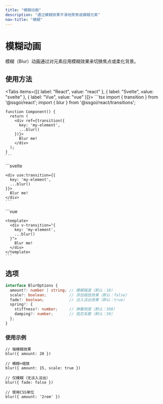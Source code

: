 ```yaml
---
title: "模糊动画"
description: "通过模糊效果平滑地聚焦或模糊元素"
nav-title: "模糊"
---
```


# 模糊动画

模糊（Blur）动画通过对元素应用模糊效果来切换焦点或柔化背景。

<TransitionDemo type="blur" />

## 使用方法

<Tabs items={[{ label: "React", value: "react" }, { label: "Svelte", value: "svelte" }, { label: "Vue", value: "vue" }]}>
  <TabPanel value="react">
    ```tsx
    import { transition } from '@ssgoi/react';
    import { blur } from '@ssgoi/react/transitions';

    function Component() {
      return (
        <div ref={transition({
          key: 'my-element',
          ...blur()
        })}>
          Blur me!
        </div>
      );
    }
    ```
  </TabPanel>
  <TabPanel value="svelte">
    ```svelte
    <script>
      import { transition } from '@ssgoi/svelte';
      import { blur } from '@ssgoi/svelte/transitions';
    </script>

    <div use:transition={{
      key: 'my-element',
      ...blur()
    }}>
      Blur me!
    </div>
    ```
  </TabPanel>
  <TabPanel value="vue">
    ```vue
    <script setup>
    import { blur } from '@ssgoi/vue/transitions';
    </script>

    <template>
      <div v-transition="{
        key: 'my-element',
        ...blur()
      }">
        Blur me!
      </div>
    </template>
    ```
  </TabPanel>
</Tabs>

## 选项

```typescript
interface BlurOptions {
  amount?: number | string; // 模糊强度（默认：10）
  scale?: boolean;          // 添加缩放效果（默认：false）
  fade?: boolean;           // 淡入淡出效果（默认：true）
  spring?: {
    stiffness?: number;     // 弹簧刚度（默认：300）
    damping?: number;       // 阻尼系数（默认：30）
  };
}
```

### 使用示例

```tsx
// 强模糊效果
blur({ amount: 20 })

// 模糊+缩放
blur({ amount: 15, scale: true })

// 仅模糊（无淡入淡出）
blur({ fade: false })

// 使用CSS单位
blur({ amount: '2rem' })
```